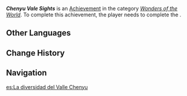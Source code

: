 {{Achievement Infobox
|id           = 81458
|order id     = 1442
|category     = Wonders of the World
|description  = Obtain a limited-edition [["Our Chenyu Vale Trek" Album|"Our Chenyu Vale Trek" commemorative photo album]].
|requirements = Complete ''[[Our Chenyu Vale Trek]]''
|primogems    = 5
|tracking     = 
|topic        = 
|type         = Quest
|quest        = Our Chenyu Vale Trek
|hidden       = 1
}}
'''''Chenyu Vale Sights''''' is an [[Achievement]] in the category ''[[Wonders of the World]]''. To complete this achievement, the player needs to complete the {{Quest|Our Chenyu Vale Trek}}.

==Other Languages==
{{Other Languages
|en      = Chenyu Vale Sights
|zhs     = 沉玉谷四景
|zhs_rm  = 
|zht     = 沉玉谷四景
|zht_rm  = 
|zh_tl   = 
|ja      = 沈玉の谷四景
|ja_rm   = Chingyoku no Tani Yonkei{{Assumed}}
|ja_tl   = 
|ko      = 침옥 협곡의 사계절
|ko_rm   = 
|ko_tl   = 
|es      = La diversidad del Valle Chenyu
|es_tl   = The Diversity of Chenyu Vale
|fr      = Panoramas du Vallon Chenyu
|fr_tl   = Chenyu Vale Panoramas
|ru      = Пейзажи долины Чэньюй
|ru_tl   = Chenyu Vale Landscapes
|th      = ทิวทัศน์ทั้งสี่ของหุบเขา Chenyu
|th_rm   = 
|th_tl   = 
|vi      = Bốn Bề Trầm Ngọc Cốc
|vi_tl   = 
|de      = Die Vielfalt des Chenyu-Tals
|de_tl   = The Diversity of Chenyu Vale
|id      = Pemandangan Lembah Chenyu
|id_tl   = Chenyu Vale Scenery
|pt      = Atrações do Vale Chenyu
|pt_tl   = 
|tr      = Chenyu Vadisi Manzaraları
|tr_tl   = 
|it      = Viste della Vallata Chenyu
|it_tl   = 
}}

==Change History==
{{Change History|4.4}}

==Navigation==
{{Achievement Navbox}}

[[es:La diversidad del Valle Chenyu]]